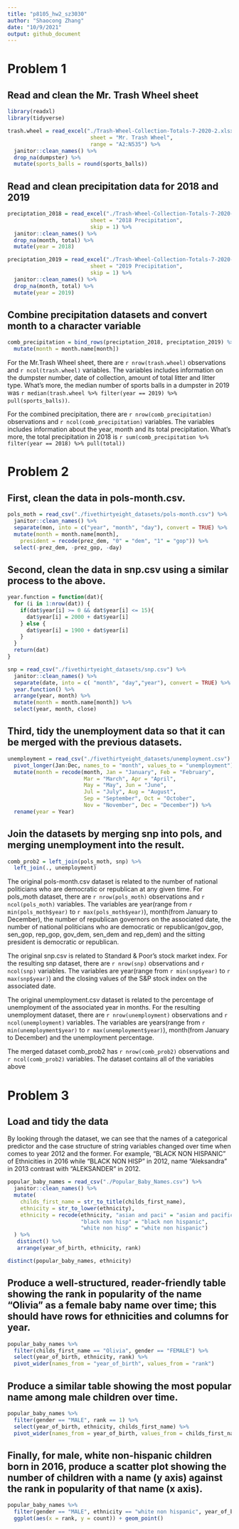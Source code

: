 ```yaml
---
title: "p8105_hw2_sz3030"
author: "Shaocong Zhang"
date: "10/9/2021"
output: github_document
---
```

# Problem 1

## Read and clean the Mr. Trash Wheel sheet

```r
library(readxl)
library(tidyverse)

trash.wheel = read_excel("./Trash-Wheel-Collection-Totals-7-2020-2.xlsx",
                          sheet = "Mr. Trash Wheel",
                          range = "A2:N535") %>%
  janitor::clean_names() %>%
  drop_na(dumpster) %>%
  mutate(sports_balls = round(sports_balls))
```

## Read and clean precipitation data for 2018 and 2019

```r
preciptation_2018 = read_excel("./Trash-Wheel-Collection-Totals-7-2020-2.xlsx",
                          sheet = "2018 Precipitation", 
                          skip = 1) %>%
  janitor::clean_names() %>%
  drop_na(month, total) %>%
  mutate(year = 2018)

preciptation_2019 = read_excel("./Trash-Wheel-Collection-Totals-7-2020-2.xlsx",
                          sheet = "2019 Precipitation", 
                          skip = 1) %>%
  janitor::clean_names() %>%
  drop_na(month, total) %>%
  mutate(year = 2019)
```

## Combine precipitation datasets and convert month to a character variable

```r
comb_precipitation = bind_rows(preciptation_2018, preciptation_2019) %>%
  mutate(month = month.name[month])
```

For the Mr.Trash Wheel sheet, there are `r nrow(trash.wheel)` observations and `r ncol(trash.wheel)` variables. The variables includes information on the dumpster number, date of collection, amount of total litter and litter type. What's more, the median number of sports balls in a dumpster in 2019 was `r median(trash.wheel %>% filter(year == 2019) %>% pull(sports_balls))`.

For the combined precipitation, there are `r nrow(comb_precipitation)` observations and `r ncol(comb_precipitation)` variables. The variables includes information about the year, month and its total precipitation. What's more, the total precipitation in 2018 is `r sum(comb_precipitation %>% filter(year == 2018) %>% pull(total))`

# Problem 2

## First, clean the data in pols-month.csv.

```r
pols_moth = read_csv("./fivethirtyeight_datasets/pols-month.csv") %>%
  janitor::clean_names() %>%
  separate(mon, into = c("year", "month", "day"), convert = TRUE) %>%
  mutate(month = month.name[month], 
    president = recode(prez_dem, "0" = "dem", "1" = "gop")) %>%
  select(-prez_dem, -prez_gop, -day)
```

## Second, clean the data in snp.csv using a similar process to the above.

```r
year.function = function(dat){
  for (i in 1:nrow(dat)) {
    if(dat$year[i] >= 0 && dat$year[i] <= 15){
      dat$year[i] = 2000 + dat$year[i]
    } else {
      dat$year[i] = 1900 + dat$year[i]
    }
  }
  return(dat)
}

snp = read_csv("./fivethirtyeight_datasets/snp.csv") %>%
  janitor::clean_names() %>%
  separate(date, into = c( "month", "day","year"), convert = TRUE) %>%
  year.function() %>%
  arrange(year, month) %>%
  mutate(month = month.name[month]) %>%
  select(year, month, close) 
```


## Third, tidy the unemployment data so that it can be merged with the previous datasets.

```r
unemployment = read_csv("./fivethirtyeight_datasets/unemployment.csv") %>%
  pivot_longer(Jan:Dec, names_to = "month", values_to = "unemployment") %>%
  mutate(month = recode(month, Jan = "January", Feb = "February",
                        Mar = "March", Apr = "April",
                        May = "May", Jun = "June",
                        Jul = "July", Aug = "August",
                        Sep = "September", Oct = "October",
                        Nov = "November", Dec = "December")) %>%
  rename(year = Year)
```

## Join the datasets by merging snp into pols, and merging unemployment into the result.

```r
comb_prob2 = left_join(pols_moth, snp) %>%
  left_join(., unemployment)
```

The original pols-month.csv dataset is related to the number of national politicians who are democratic or republican at any given time. For pols_moth dataset, there are `r nrow(pols_moth)` observations and `r ncol(pols_moth)` variables. The variables are year(range from `r min(pols_moth$year)` to `r max(pols_moth$year)`), month(from January to December), the number of republican governors on the associated date, the number of national politicians who are democratic or republican(gov_gop, sen_gop, rep_gop, gov_dem, sen_dem and rep_dem) and the sitting president is democratic or republican.

The original snp.csv is  related to Standard & Poor’s stock market index. For the resulting snp dataset, there are `r nrow(snp)` observations and `r ncol(snp)` variables. The variables are year(range from `r min(snp$year)` to `r max(snp$year)`) and the closing values of the S&P stock index on the associated date.

The original unemployment.csv dataset is related to the percentage of unemployment of the associated year in months. For the resulting unemployment dataset, there are `r nrow(unemployment)` observations and `r ncol(unemployment)` variables. The variables are years(range from `r min(unemployment$year)` to `r max(unemployment$year)`), month(from January to December) and the unemployment percentage.

The merged dataset comb_prob2 has `r nrow(comb_prob2)` observations and `r ncol(comb_prob2)` variables. The dataset contains all of the variables above


# Problem 3

## Load and tidy the data

By looking through the dataset, we can see that the names of a categorical predictor and the case structure of string variables changed over time when comes to year 2012 and the former. For example, "BLACK NON HISPANIC" of Ethnicities in 2016 while "BLACK NON HISP" in 2012, name "Aleksandra" in 2013 contrast with "ALEKSANDER" in 2012.

```r
popular_baby_names = read_csv("./Popular_Baby_Names.csv") %>%
  janitor::clean_names() %>%
  mutate(
    childs_first_name = str_to_title(childs_first_name),
    ethnicity = str_to_lower(ethnicity),
    ethnicity = recode(ethnicity, "asian and paci" = "asian and pacific islander",
                       "black non hisp" = "black non hispanic",
                       "white non hisp" = "white non hispanic")
  ) %>%
   distinct() %>% 
   arrange(year_of_birth, ethnicity, rank)

distinct(popular_baby_names, ethnicity)

```


## Produce a well-structured, reader-friendly table showing the rank in popularity of the name “Olivia” as a female baby name over time; this should have rows for ethnicities and columns for year.

```r
popular_baby_names %>%
  filter(childs_first_name == "Olivia", gender == "FEMALE") %>%
  select(year_of_birth, ethnicity, rank) %>% 
  pivot_wider(names_from = "year_of_birth", values_from = "rank")
```

## Produce a similar table showing the most popular name among male children over time.

```r
popular_baby_names %>% 
  filter(gender == "MALE", rank == 1) %>% 
  select(year_of_birth, ethnicity, childs_first_name) %>% 
  pivot_wider(names_from = year_of_birth, values_from = childs_first_name)
```

## Finally, for male, white non-hispanic children born in 2016, produce a scatter plot showing the number of children with a name (y axis) against the rank in popularity of that name (x axis).

```r
popular_baby_names %>%
  filter(gender == "MALE", ethnicity == "white non hispanic", year_of_birth == 2016) %>%
  ggplot(aes(x = rank, y = count)) + geom_point()
```




